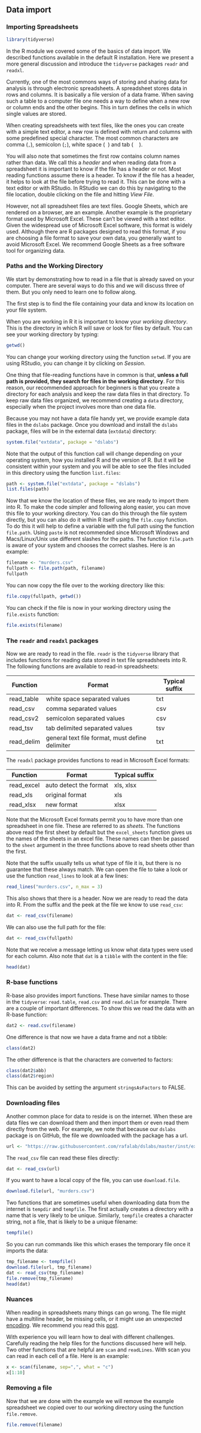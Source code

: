 ## Data import

### Importing Spreadsheets

```r
library(tidyverse)
```

In the R module we covered some of the basics of data import. We described functions available in the default R installation. Here we present a more general discussion and introduce the `tidyverse` packages `readr` and `readxl`.

Currently, one of the most commons ways of storing and sharing data for analysis is through electronic spreadsheets. A spreadsheet stores data in rows and columns. It is basically a file version of a data frame. When saving such a table to a computer file one needs a way to define when a new row or column ends and the other begins. This in turn defines the cells in which single values are stored. 

When creating spreadsheets with text files, like the ones you can create with a simple text editor, a new row is defined with return and columns with some predefined special character. The most common characters are comma (`,`), semicolon (`;`), white space (\  ) and tab (\ \ \ \ ). 

You will also note that sometimes the first row contains column names rather than data. We call this a _header_ and when reading data from a spreadsheet it is important to know if the file has a header or not. Most reading functions assume there is a header. To know if the file has a header, it helps to look at the file before trying to read it. This can be done with a text editor or with RStudio. In RStudio we can do this by navigating to the file location, double clicking on the file and hitting _View File_.

However, not all spreadsheet files are text files. Google Sheets, which are rendered on a browser, are an example. Another example is the proprietary format used by Microsoft Excel. These can't be viewed with a text editor. Given the widespread use of Microsoft Excel software, this format is widely used. Although there are R packages designed to read this format, if you are choosing a file format to save your own data, you generally want to avoid Microsoft Excel. We recommend Google Sheets as a free software tool for organizing data.  

### Paths and the Working Directory

We start by demonstrating how to read in a file that is already saved on your computer. There are several ways to do this and we will discuss three of them. But you only need to learn one to follow along.

The first step is to find the file containing your data and know its location on your file system.

When you are working in R it is important to know your _working directory_. This is the directory in which R will save or look for files by default. You can see your working directory by typing:

```r
getwd()
```

You can change your working directory using the function `setwd`. If you are using RStudio, you can change it by clicking on _Session_.

One thing that file-reading functions have in common is that, **unless a full path is provided, they search for files in the working directory**. For this reason, our recommended approach for beginners is that you create a directory for each analysis and keep the raw data files in that directory. To keep raw data files organized, we recommend creating a `data` directory, especially when the project involves more than one data file.

Because you may not have a data file handy yet, we provide example data files in the `dslabs` package. Once you download and install the `dslabs` package, files will be in the external data (`extdata`) directory:

```r
system.file("extdata", package = "dslabs")
```

Note that the output of this function call will change depending on your operating system, how you installed R and the version of R. But it will be consistent within your system and you will be able to see the files included in this directory using the function `list.files`:

```r
path <- system.file("extdata", package = "dslabs")
list.files(path)
```

Now that we know the location of these files, we are ready to import them into R. To make the code simpler and following along easier, you can move this file to your working directory. You can do this through the file system directly, but you can also do it within R itself using the `file.copy` function. To do this it will help to define a variable with the full path using the function `file.path`. Using `paste` is not recommended since Microsoft Windows and Macs/Linux/Unix use different slashes for the paths. The function `file.path` is aware of your system and chooses the correct slashes. Here is an example:

```r
filename <- "murders.csv"
fullpath <- file.path(path, filename)
fullpath
```

You can now copy the file over to the working directory like this:

```r
file.copy(fullpath, getwd())
```

You can check if the file is now in your working directory using the `file.exists` function:

```r
file.exists(filename)
```

### The `readr` and `readxl` packages

Now we are ready to read in the file. `readr` is the `tidyverse` library that includes functions for reading data stored in text file spreadsheets into R. The following functions are available to read-in spreadsheets:

| Function | Format | Typical suffix |
|----------|--------|---| 
| read_table | white space separated values | txt |
| read_csv | comma separated values|  csv |
| read_csv2 | semicolon separated values | csv |
| read_tsv | tab delimited separated values | tsv |
| read_delim | general text file format, must define delimiter | txt |

The `readxl` package provides functions to read in Microsoft Excel formats:

| Function | Format | Typical suffix |
|----------|--------|---| 
| read_excel | auto detect the format | xls, xlsx|
| read_xls | original format |  xls |
| read_xlsx | new format | xlsx |


Note that the Microsoft Excel formats permit you to have more than one spreadsheet in one file. These are referred to as _sheets_. The functions above read the first sheet by default but the `excel_sheets` function gives us the names of the sheets in an excel file. These names can then be passed to the `sheet` argument in the three functions above to read sheets other than the first.

Note that the suffix usually tells us what type of file it is, but there is no guarantee that these always match. We can open the file to take a look or use the function `read_lines` to look at a few lines:

```r
read_lines("murders.csv", n_max = 3)
```

This also shows that there is a header. Now we are ready to read the data into R. From the suffix and the peek at the file we know to use `read_csv`:

```r
dat <- read_csv(filename)
```

We can also use the full path for the file:

```r
dat <- read_csv(fullpath)
```

Note that we receive a message letting us know what data types were used for each column. Also note that `dat` is a `tibble` with the content in the file:

```r
head(dat)
```

### R-base functions

R-base also provides import functions. These have similar names to those in the `tidyverse`: `read.table`, `read.csv` and `read.delim` for example. There are a couple of important differences. To show this we read the data with an R-base function:

```r
dat2 <- read.csv(filename)
```

One difference is that now we have a data frame and not a tibble:

```r
class(dat2)
```

The other difference is that the characters are converted to factors:

```r
class(dat2$abb)
class(dat2$region)
```

This can be avoided by setting the argument `stringsAsFactors` to FALSE.

### Downloading files

Another common place for data to reside is on the internet. When these are data files we can download them and then import them or even read them directly from the web. For example, we note that because our `dslabs` package is on GitHub, the file we downloaded with the package has a url.

```r
url <- "https://raw.githubusercontent.com/rafalab/dslabs/master/inst/extdata/murders.csv"
```

The `read_csv` file can read these files directly:

```r
dat <- read_csv(url)
```

If you want to have a local copy of the file, you can use `download.file`. 

```r
download.file(url, "murders.csv")
```

Two functions that are sometimes useful when downloading data from the internet is `tempdir` and `tempfile`. The first actually creates a directory with a name that is very likely to be unique. Similarly, `tempfile` creates a character string, not a file, that is likely to be a unique filename:

```r
tempfile()
```

So you can run commands like this which erases the temporary file once it imports the data:

```r
tmp_filename <- tempfile()
download.file(url, tmp_filename)
dat <- read_csv(tmp_filename)
file.remove(tmp_filename)
head(dat)
```


### Nuances

When reading in spreadsheets many things can go wrong. The file might have a multiline header, be missing cells, or it might use an unexpected [encoding]( https://en.wikipedia.org/wiki/Character_encoding). We recommend you read this [post](https://www.joelonsoftware.com/2003/10/08/the-absolute-minimum-every-software-developer-absolutely-positively-must-know-about-unicode-and-character-sets-no-excuses/). 

With experience you will learn how to deal with different challenges. Carefully reading the help files for the functions discussed here will help. Two other functions that are helpful are `scan` and `readLines`. With scan you can read in each cell of a file. Here is an example:

```r
x <- scan(filename, sep=",", what = "c")
x[1:10]
```


### Removing a file

Now that we are done with the example we will remove the example spreadsheet we copied over to our working directory using the function `file.remove`.

```r
file.remove(filename)
```







